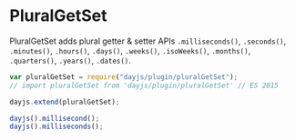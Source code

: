 # PluralGetSet

PluralGetSet adds plural getter & setter APIs `.milliseconds()`, `.seconds()`, `.minutes()`, `.hours()`, `.days()`, `.weeks()`, `.isoWeeks()`, `.months()`, `.quarters()`, `.years()`, `.dates()`.

```javascript
var pluralGetSet = require("dayjs/plugin/pluralGetSet");
// import pluralGetSet from 'dayjs/plugin/pluralGetSet' // ES 2015

dayjs.extend(pluralGetSet);

dayjs().millisecond();
dayjs().milliseconds();
```
